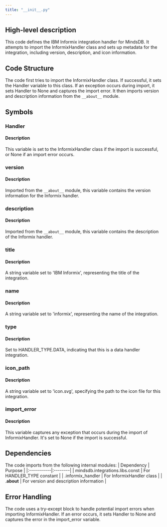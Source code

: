 ```yaml
---
title: "__init__.py"
---
```


## High-level description
This code defines the IBM Informix integration handler for MindsDB. It attempts to import the InformixHandler class and sets up metadata for the integration, including version, description, and icon information.

## Code Structure
The code first tries to import the InformixHandler class. If successful, it sets the Handler variable to this class. If an exception occurs during import, it sets Handler to None and captures the import error. It then imports version and description information from the `__about__` module.

## Symbols

### Handler
#### Description
This variable is set to the InformixHandler class if the import is successful, or None if an import error occurs.

### version
#### Description
Imported from the `__about__` module, this variable contains the version information for the Informix handler.

### description
#### Description
Imported from the `__about__` module, this variable contains the description of the Informix handler.

### title
#### Description
A string variable set to 'IBM Informix', representing the title of the integration.

### name
#### Description
A string variable set to 'informix', representing the name of the integration.

### type
#### Description
Set to HANDLER_TYPE.DATA, indicating that this is a data handler integration.

### icon_path
#### Description
A string variable set to 'icon.svg', specifying the path to the icon file for this integration.

### import_error
#### Description
This variable captures any exception that occurs during the import of InformixHandler. It's set to None if the import is successful.

## Dependencies
The code imports from the following internal modules:
| Dependency | Purpose |
|:-----------|:--------|
| mindsdb.integrations.libs.const | For HANDLER_TYPE constant |
| .informix_handler | For InformixHandler class |
| .__about__ | For version and description information |

## Error Handling
The code uses a try-except block to handle potential import errors when importing InformixHandler. If an error occurs, it sets Handler to None and captures the error in the import_error variable.